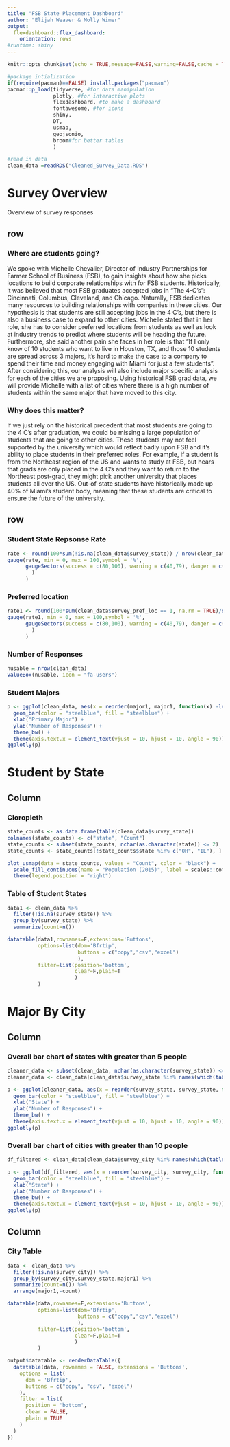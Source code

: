 ```yaml
---
title: "FSB State Placement Dashboard"
author: "Elijah Weaver & Molly Wimer"
output: 
  flexdashboard::flex_dashboard:
    orientation: rows
#runtime: shiny
---
```


```r
knitr::opts_chunk$set(echo = TRUE,message=FALSE,warning=FALSE,cache = TRUE)

#package intialization
if(require(pacman)==FALSE) install.packages("pacman")
pacman::p_load(tidyverse, #for data manipulation
               plotly, #for interactive plots
               flexdashboard, #to make a dashboard
               fontawesome, #for icons
               shiny,
               DT,
               usmap,
               geojsonio,
               broom#for better tables
               )

#read in data
clean_data =readRDS("Cleaned_Survey_Data.RDS")
```

# Survey Overview {data-orientation=columns}

Overview of survey responses

## row {data-width=600}

### Where are students going?

We spoke with Michelle Chevalier, Director of Industry Partnerships for Farmer School of Business (FSB), to gain insights about how she picks locations to build corporate relationships with for FSB students. Historically, it was believed that most FSB graduates accepted jobs in "The 4-C's": Cincinnati, Columbus, Cleveland, and Chicago. Naturally, FSB dedicates many resources to building relationships with companies in these cities. Our hypothesis is that students are still accepting jobs in the 4 C's, but there is also a business case to expand to other cities. Michelle stated that in her role, she has to consider preferred locations from students as well as look at industry trends to predict where students will be heading the future. Furthermore, she said another pain she faces in her role is that "If I only know of 10 students who want to live in Houston, TX, and those 10 students are spread across 3 majors, it's hard to make the case to a company to spend their time and money engaging with Miami for just a few students". After considering this, our analysis will also include major specific analysis for each of the cities we are proposing. Using historical FSB grad data, we will provide Michelle with a list of cities where there is a high number of students within the same major that have moved to this city.

### Why does this matter?

If we just rely on the historical precedent that most students are going to the 4 C's after graduation, we could be missing a large population of students that are going to other cities. These students may not feel supported by the university which would reflect badly upon FSB and it's ability to place students in their preferred roles. For example, if a student is from the Northeast region of the US and wants to study at FSB, but hears that grads are only placed in the 4 C's and they want to return to the Northeast post-grad, they might pick another university that places students all over the US. Out-of-state students have historically made up 40% of Miami's student body, meaning that these students are critical to ensure the future of the university.
   
   
## row {data-width=400}

### Student State Repsonse Rate

```r
rate <- round(100*sum(!is.na(clean_data$survey_state)) / nrow(clean_data), 0)
gauge(rate, min = 0, max = 100,symbol = '%',
      gaugeSectors(success = c(80,100), warning = c(40,79), danger = c(0,39)
        )
      )
```

### Preferred location

```r
rate1 <- round(100*sum(clean_data$survey_pref_loc == 1, na.rm = TRUE)/sum(!is.na(clean_data$survey_pref_loc)), 0)
gauge(rate1, min = 0, max = 100,symbol = '%',
      gaugeSectors(success = c(80,100), warning = c(40,79), danger = c(0,39)
        )
      )
```


### Number of Responses

```r
nusable = nrow(clean_data)
valueBox(nusable, icon = "fa-users")
```   

### Student Majors

```r
p <- ggplot(clean_data, aes(x = reorder(major1, major1, function(x) -length(x)))) +
  geom_bar(color = "steelblue", fill = "steelblue") +
  xlab("Primary Major") +
  ylab("Number of Responses") +
  theme_bw() +
  theme(axis.text.x = element_text(vjust = 10, hjust = 10, angle = 90)) 
ggplotly(p)
```

# Student by State {data-orientation=columns}

## Column {data-width=600}

### Cloropleth

```r
state_counts <- as.data.frame(table(clean_data$survey_state))
colnames(state_counts) <- c("state", "Count")
state_counts <- subset(state_counts, nchar(as.character(state)) <= 2)
state_counts <- state_counts[!state_counts$state %in% c("OH", "IL"), ]

plot_usmap(data = state_counts, values = "Count", color = "black") + 
  scale_fill_continuous(name = "Population (2015)", label = scales::comma) + 
  theme(legend.position = "right")
```

### Table of Student States

```r
data1 <- clean_data %>% 
  filter(!is.na(survey_state)) %>% 
  group_by(survey_state) %>%
  summarize(count=n())

datatable(data1,rownames=F,extensions='Buttons',
          options=list(dom='Bfrtip',
                       buttons = c("copy","csv","excel")
                       ),
          filter=list(position='bottom',
                      clear=F,plain=T
                      )
          )
```

# Major By City {data-orientation=columns}

## Column {data-width=400}

### Overall bar chart of states with greater than 5 people

```r
cleaner_data <- subset(clean_data, nchar(as.character(survey_state)) <= 2)
cleaner_data <- clean_data[clean_data$survey_state %in% names(which(table(clean_data$survey_state) >= 5)), ]

p <- ggplot(cleaner_data, aes(x = reorder(survey_state, survey_state, function(x) -length(x)))) +
  geom_bar(color = "steelblue", fill = "steelblue") +
  xlab("State") +
  ylab("Number of Responses") +
  theme_bw() +
  theme(axis.text.x = element_text(vjust = 10, hjust = 10, angle = 90)) 
ggplotly(p)
```

### Overall bar chart of cities with greater than 10 people 

```r
df_filtered <- clean_data[clean_data$survey_city %in% names(which(table(clean_data$survey_city) >= 10)), ]

p <- ggplot(df_filtered, aes(x = reorder(survey_city, survey_city, function(x) -length(x)))) +
  geom_bar(color = "steelblue", fill = "steelblue") +
  xlab("State") +
  ylab("Number of Responses") +
  theme_bw() +
  theme(axis.text.x = element_text(vjust = 10, hjust = 10, angle = 90)) 
ggplotly(p)
```

## Column {data-width=600}

### City Table 

```r
data <- clean_data %>% 
  filter(!is.na(survey_city)) %>% 
  group_by(survey_city,survey_state,major1) %>%
  summarize(count=n()) %>% 
  arrange(major1,-count)

datatable(data,rownames=F,extensions='Buttons',
          options=list(dom='Bfrtip',
                       buttons = c("copy","csv","excel")
                       ),
          filter=list(position='bottom',
                      clear=F,plain=T
                      )
          )

output$datatable <- renderDataTable({
  datatable(data, rownames = FALSE, extensions = 'Buttons',
    options = list(
      dom = 'Bfrtip',
      buttons = c("copy", "csv", "excel")
    ),
    filter = list(
      position = 'bottom',
      clear = FALSE,
      plain = TRUE
    )
  )
})
```



